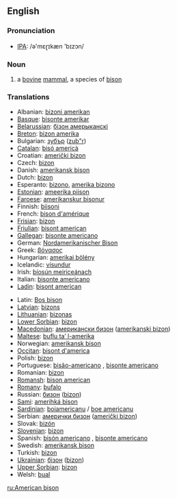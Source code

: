 ==English==

===Pronunciation===
*[[w:IPA|IPA]]: /ə'mɛɽɪkæn 'bɪzɔn/

===Noun===
{{en-noun}}
# a [[bovine]] [[mammal]], a species of [[bison]]

===Translations===
{{top}}
*Albanian: [[bizoni amerikan]]
*[[Basque]]: [[bisonte amerikar]]
*[[Belarussian]]: [[бiзон амерыканскi]]
*[[Breton]]: [[bizon amerika]]
*Bulgarian: [[зубър]] ([[zub"r]])
*[[Catalan]]: [[bisó americà]]
*Croatian: [[američki bizon]]
*Czech: [[bizon]]
*Danish: [[amerikansk bison]]
*Dutch: [[bizon]] {{m}}
*Esperanto: [[bizono]], [[amerika bizono]]
*[[Estonian]]: [[ameerika piison]]
*[[Faroese]]: [[amerikanskur bisonur]]
*Finnish: [[biisoni]]
*French: [[bison d'amérique]] {{m}}
*[[Frisian]]: [[bizon]]
*[[Friulian]]: [[bisont american]]
*[[Gallegan]]: [[bisonte americano]]
*German: [[Nordamerikanischer Bison]] {{m}}
*Greek: [[βόνασος]] '' ''
*Hungarian: [[amerikai bölény]]
*Icelandic: [[vísundur]]
*Irish: [[bíosún meiriceánach]]
*Italian: [[bisonte americano]] '' ''
*[[Ladin]]: [[bisont american]]
{{mid}}
*Latin: [[Bos bison]] '' ''
*[[Latvian]]: [[bizons]]
*[[Lithuanian]]: [[bizonas]]
*[[Lower Sorbian]]: [[bizon]]
*[[Macedonian]]: [[американски бизон]] ([[amerikanski bizon]])
*[[Maltese]]: [[buflu ta’ l-amerika]]
*Norwegian: [[amerikansk bison]]
*[[Occitan]]: [[bisont d'america]]
*Polish: [[bizon]] '' ''
*Portuguese: [[bisão-americano]] {{m}}, [[bisonte americano]]
*Romanian: [[bizon]]
*[[Romansh]]: [[bison american]]
*[[Romany]]: [[bufalo]] {{m}}
*Russian: [[бизон]] ([[bizon]]) '' ''
*[[Sami]]: [[amerihká bison]]
*[[Sardinian]]: [[boiamericanu]] / [[boe americanu]]
*Serbian: [[амерички бизон]] ([[američki bizon]])
*Slovak: [[bizón]]
*[[Slovenian]]: [[bizon]]
*Spanish: [[bisón americano]] {{m}}, [[bisonte americano]] {{m}}
*Swedish: [[amerikansk bison]]
*Turkish: [[bizon]]
*[[Ukrainian]]: [[бізон]] ([[bizon]])
*[[Upper Sorbian]]: [[bizon]]
*Welsh: [[bual]]
{{bottom}}

[[ru:American bison]]